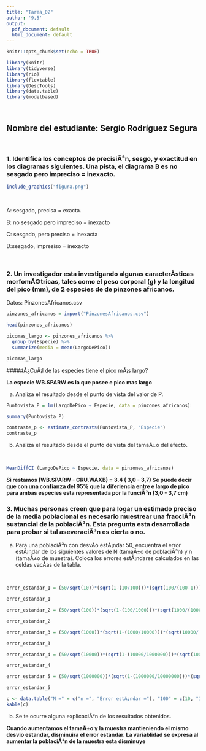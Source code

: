 ```yaml
---
title: "Tarea_02"
author: '9,5'
output:
  pdf_document: default
  html_document: default
---
```


```r
knitr::opts_chunk$set(echo = TRUE)
```


```r
library(knitr)
library(tidyverse)
library(rio)
library(flextable)
library(DescTools)
library(data.table)
library(modelbased)
```


<br>

## Nombre del estudiante: Sergio Rodríguez Segura

<br>

### 1. Identifica los conceptos de precisiÃ³n, sesgo, y exactitud en los diagramas siguientes.  Una pista, el diagrama B es no sesgado pero impreciso = inexacto.



```r
include_graphics("figura.png")
```


<br>

A: sesgado, precisa = exacta.

B: no sesgado pero impreciso = inexacto

C: sesgado, pero preciso = inexacta

D:sesgado, impresiso = inexacto

<br>

### 2. Un investigador esta investigando algunas caracterÃ­sticas morfomÃ©tricas, tales como el peso corporal (g) y la longitud del pico (mm), de 2 especies de de pinzones africanos.

Datos: PinzonesAfricanos.csv

```r
pinzones_africanos = import("PinzonesAfricanos.csv")
```


```r
head(pinzones_africanos)
```

```r
picomas_largo <- pinzones_africanos %>%
  group_by(Especie) %>%
  summarize(media = mean(LargoDePico))
```


```r
picomas_largo
```

#####Â¿CuÃ¡l de las especies tiene el pico mÃ¡s largo?

**La especie WB.SPARW es la que posee e pico mas largo**

a. Analiza el resultado desde el punto de vista del valor de P.


```r
Puntovista_P = lm(LargoDePico ~ Especie, data = pinzones_africanos)
```


```r
summary(Puntovista_P)
```


```r
contraste_p <- estimate_contrasts(Puntovista_P, "Especie")
contraste_p
```

\textcolor{red}{Pero como se intepreta?}

b. Analiza el resultado desde el punto de vista del tamaÃ±o del efecto.

<br>



```r
MeanDiffCI (LargoDePico ~ Especie, data = pinzones_africanos)
```

**Si restamos (WB.SPARW - CRU.WAXB) = 3.4 (  3,0  -  3,7) Se puede decir que con una confianza del 95% que la diferiencia entre e largo de pico para ambas especies esta representada por la funciÃ³n (3,0 - 3,7 cm)** 



### 3. Muchas personas creen que para logar un estimado preciso de la media poblacional es necesario muestrear una fracciÃ³n sustancial de la poblaciÃ³n.  Esta pregunta esta desarrollada para probar si tal aseveraciÃ³n es cierta o no.

a. Para una poblaciÃ³n con desvÃ­o estÃ¡ndar 50, encuentra el error estÃ¡ndar de los siguientes valores de N (tamaÃ±o de poblaciÃ³n) y n (tamaÃ±o de muestra).  Coloca los errores estÃ¡ndares calculados en las celdas vacÃ­as de la tabla.

<br>


```r
error_estandar_1 = (50/sqrt(10))*(sqrt(1-(10/100)))*(sqrt(100/(100-1)))
```


```r
error_estandar_1
```

```r
error_estandar_2 = (50/sqrt(100))*(sqrt(1-(100/1000)))*(sqrt(1000/(1000-1)))
```

```r
error_estandar_2 
```

```r
error_estandar_3 = (50/sqrt(1000))*(sqrt(1-(1000/10000)))*(sqrt(10000/(10000-1)))
```


```r
error_estandar_3
```

```r
error_estandar_4 = (50/sqrt(10000))*(sqrt(1-(10000/1000000)))*(sqrt(1000000/(1000000-1)))
```


```r
error_estandar_4

```

```r
error_estandar_5 = (50/sqrt(1000000))*(sqrt(1-(1000000/10000000)))*(sqrt(10000000/(10000000-1)))
```

```r
error_estandar_5
```

```r
c <- data.table("N =" = c("n =", "Error estÃ¡ndar ="), "100" = c(10, "15.07"), "1000" = c("100", "4.75"), "10000" = c("1000", "1.50"), "1000000" = c("10000", "0.4974"), "10000000" = c("1000000", "0.0474"))
kable(c)
```


b. Se te ocurre alguna explicaciÃ³n de los resultados obtenidos.

**Cuando aumentamos el tamaÃ±o y la muestra mantieniendo el mismo desvio estandar, disminuira el error estandar. La variablidad se expresa al aumentar la poblaciÃ³n de la muestra esta disminuye**




